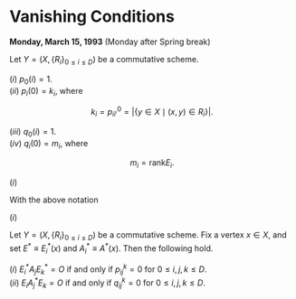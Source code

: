 # Vanishing Conditions {#lec20}
**Monday, March 15, 1993** (Monday after Spring break)

:::{.lemma #pij-qij}
Let $Y = (X, \{R_i\}_{0\leq i\leq D})$ be a commutative scheme. 

| $(i)$ $p_0(i) = 1$.

| $(ii)$ $p_i(0) = k_i$, where 
$$k_i = p^0_{ii'} = |\{y\in X\mid (x,y)\in R_i\}|.$$

| $(iii)$ $q_0(i) = 1$.

| $(iv)$ $q_i(0) = m_i$, where
$$m_i = \mathrm{rank} E_i.$$
:::

:::{.proof}
| $(i)$


:::


:::{.lemma #phijqhij}
With the above notation

| $(i)$ 
:::

:::{.lemma #vanishing-condition}
Let $Y = (X, \{R_i\}_{0\leq i\leq D})$ be a commutative scheme. Fix a vertex $x\in X$, and set $E^*\equiv E^*_i(x)$ and $A^*_i \equiv A^*(x)$.
Then the following hold.

| $(i)$ $E^*_iA_jE^*_k = O$ if and only if $p^k_{ij} = 0$ for $0\leq i,j,k\leq D$.

| $(ii)$ $E_iA^*_jE_k = O$ if and only if $q^k_{ij} = 0$ for $0\leq i,j,k\leq D$.
:::
